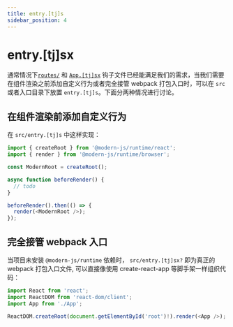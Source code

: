 ```yaml
---
title: entry.[tj]s
sidebar_position: 4
---
```


# entry.[tj]sx

通常情况下[`routes/`](/apis/app/hooks/src/routes.html) 和 [`App.[tj]sx`](/apis/app/hooks/src/app) 钩子文件已经能满足我们的需求，当我们需要在组件渲染之前添加自定义行为或者完全接管 webpack 打包入口时，可以在 `src` 或者入口目录下放置 `entry.[tj]s`。下面分两种情况进行讨论。

## 在组件渲染前添加自定义行为

在 `src/entry.[tj]s` 中这样实现：

```js title=src/entry.tsx
import { createRoot } from '@modern-js/runtime/react';
import { render } from '@modern-js/runtime/browser';

const ModernRoot = createRoot();

async function beforeRender() {
  // todo
}

beforeRender().then(() => {
  render(<ModernRoot />);
});
```

## 完全接管 webpack 入口

当项目未安装 `@modern-js/runtime` 依赖时， `src/entry.[tj]sx?` 即为真正的 webpack 打包入口文件, 可以直接像使用 create-react-app 等脚手架一样组织代码：

```js title=src/entry.jsx
import React from 'react';
import ReactDOM from 'react-dom/client';
import App from './App';

ReactDOM.createRoot(document.getElementById('root')!).render(<App />);
```
